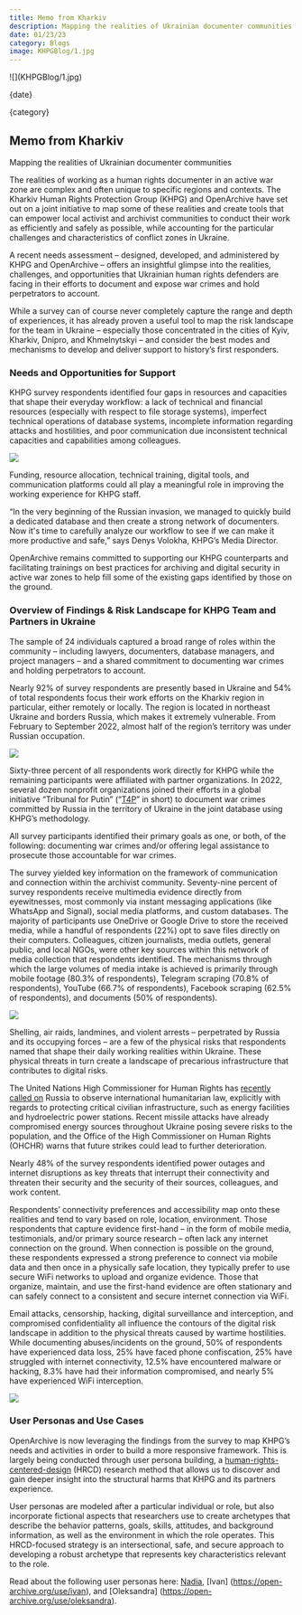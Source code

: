 ```yaml
---
title: Memo from Kharkiv
description: Mapping the realities of Ukrainian documenter communities
date: 01/23/23
category: Blogs
image: KHPGBlog/1.jpg
---
```



<ArticleHeaderSection>
![](KHPGBlog/1.jpg)

{date}

{category}

## Memo from Kharkiv

Mapping the realities of Ukrainian documenter communities


</ArticleHeaderSection>
<ContentSection>

The realities of working as a human rights documenter in an active war zone are complex and often unique to specific regions and contexts. The Kharkiv Human Rights Protection Group (KHPG) and OpenArchive have set out on a joint initiative to map some of these realities and create tools that can empower local activist and archivist communities to conduct their work as efficiently and safely as possible, while accounting for the particular challenges and characteristics of conflict zones in Ukraine.  

A recent needs assessment – designed, developed, and administered by KHPG and OpenArchive – offers an insightful glimpse into the realities, challenges, and opportunities that Ukrainian human rights defenders are facing in their efforts to document and expose war crimes and hold perpetrators to account. 

While a survey can of course never completely capture the range and depth of experiences, it has already proven a useful tool to map the risk landscape for the team in Ukraine  – especially those concentrated in the cities of Kyiv, Kharkiv, Dnipro, and Khmelnytskyi – and consider the best modes and mechanisms to develop and deliver support to history’s first responders.

### Needs and Opportunities for Support 

KHPG survey respondents identified four gaps in resources and capacities that shape their everyday workflow: a lack of technical and financial resources (especially with respect to file storage systems), imperfect technical operations of database systems, incomplete information regarding attacks and hostilities, and poor communication due inconsistent technical capacities and capabilities among colleagues. 

![](KHPGBlog/2.jpg)

Funding, resource allocation, technical training, digital tools, and communication platforms could all play a meaningful role in improving the working experience for KHPG staff. 

“In the very beginning of the Russian invasion, we managed to quickly build a dedicated database and then create a strong network of documenters. Now it's time to carefully analyze our workflow to see if we can make it more productive and safe,” says Denys Volokha, KHPG’s Media Director.

OpenArchive remains committed to supporting our KHPG counterparts and facilitating trainings on best practices for archiving and digital security in active war zones to help fill some of the existing gaps identified by those on the ground. 

### Overview of Findings & Risk Landscape for KHPG Team and Partners in Ukraine 

The sample of 24 individuals captured a broad range of roles within the community – including lawyers, documenters, database managers, and project managers – and a shared commitment to documenting war crimes and holding perpetrators to account.  

Nearly 92% of survey respondents are presently based in Ukraine and 54% of total respondents focus their work efforts on the Kharkiv region in particular, either remotely or locally. The region is located in northeast Ukraine and borders Russia, which makes it extremely vulnerable. From February to September 2022, almost half of the region’s territory was under Russian occupation. 

![](KHPGBlog/3.jpg)

Sixty-three percent of all respondents work directly for KHPG while the remaining participants were affiliated with partner organizations. In 2022, several dozen nonprofit organizations joined their efforts in a global initiative “Tribunal for Putin” (“[T4P](https://t4pua.org/en/)” in short) to document war crimes committed by Russia in the territory of Ukraine in the joint database using KHPG’s methodology. 

All survey participants identified their primary goals as one, or both, of the following: documenting war crimes and/or offering legal assistance to prosecute those accountable for war crimes. 

The survey yielded key information on the framework of communication and connection within the archivist community. Seventy-nine percent of survey respondents receive multimedia evidence directly from eyewitnesses, most commonly via instant messaging applications (like WhatsApp and Signal), social media platforms, and custom databases. The majority of participants use OneDrive or Google Drive to store the received media, while a handful of respondents (22%) opt to save files directly on their computers. Colleagues, citizen journalists, media outlets, general public, and local NGOs, were other key sources within this network of media collection that respondents identified. The mechanisms through which the large volumes of media intake is achieved is primarily through mobile footage (80.3% of respondents), Telegram scraping (70.8% of respondents), YouTube (66.7% of respondents), Facebook scraping (62.5% of respondents), and documents (50% of respondents). 

![](KHPGBlog/4.jpg)

Shelling, air raids, landmines, and violent arrests – perpetrated by Russia and its occupying forces – are a few of the physical risks that respondents named that shape their daily working realities within Ukraine. These physical threats in turn create a landscape of precarious infrastructure that contributes to digital risks. 

The United Nations High Commissioner for Human Rights has [recently called on](https://www.ohchr.org/en/statements-and-speeches/2022/12/human-rights-situation-ukraine) Russia to observe international humanitarian law, explicitly with regards to protecting critical civilian infrastructure, such as energy facilities and hydroelectric power stations. Recent missile attacks have already compromised energy sources throughout Ukraine posing severe risks to the population, and the Office of the High Commissioner on Human Rights (OHCHR) warns that future strikes could lead to further deterioration. 

Nearly 48% of the survey respondents identified power outages and internet disruptions as key threats that interrupt their connectivity and threaten their security and the security of their sources, colleagues, and work content. 

Respondents’ connectivity preferences and accessibility map onto these realities and tend to vary based on role, location, environment. Those respondents that capture evidence first-hand – in the form of mobile media, testimonials, and/or primary source research – often lack any internet connection on the ground. When connection is possible on the ground, these respondents expressed a strong preference to connect via mobile data and then once in a physically safe location, they typically prefer to use secure WiFi networks to upload and organize evidence. Those that organize, maintain, and use the first-hand evidence are often stationary and can safely connect to a consistent and secure internet connection via WiFi. 

Email attacks, censorship, hacking, digital surveillance and interception, and compromised confidentiality all influence the contours of the digital risk landscape in addition to the physical threats caused by wartime hostilities. While documenting abuses/incidents on the ground, 50% of respondents have experienced data loss, 25% have faced phone confiscation, 25% have struggled with internet connectivity, 12.5% have encountered malware or hacking, 8.3% have had their information compromised, and nearly 5% have experienced WiFi interception. 

![](KHPGBlog/5.jpg)

### User Personas and Use Cases

OpenArchive is now leveraging the findings from the survey to map KHPG’s needs and activities in order to build a more responsive framework. This is largely being conducted through user persona building, a [human-rights-centered-design](https://www.humanrightscentered.design/research/6) (HRCD) research method that allows us to discover and gain deeper insight into the structural harms that KHPG and its partners experience.

User personas are modeled after a particular individual or role, but also incorporate fictional aspects that researchers use to create archetypes that describe the behavior patterns, goals, skills, attitudes, and background information, as well as the environment in which the role operates. This HRCD-focused strategy is an intersectional, safe, and secure approach to developing a robust archetype that represents key characteristics relevant to the role. 

Read about the following user personas here: [Nadia](https://open-archive.org/use/nadia), [Ivan] (https://open-archive.org/use/ivan), and [Oleksandra] (https://open-archive.org/use/oleksandra). 

</ContentSection>
